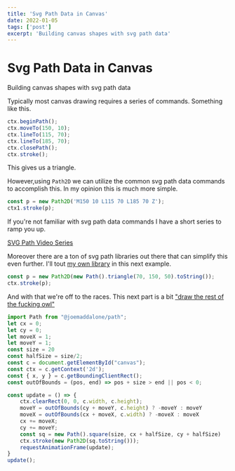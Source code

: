 ```yaml
---
title: 'Svg Path Data in Canvas'
date: 2022-01-05
tags: ['post']
excerpt: 'Building canvas shapes with svg path data'
---
```



<hgroup>
	<h1>Svg Path Data in Canvas</h1>
	<p>Building canvas shapes with svg path data</p>
</hgroup>

Typically most canvas drawing requires a series of commands. Something like this.

<script src="https://unpkg.com/@joemaddalone/path@1.4.0/dist/index.js"></script>


```js
ctx.beginPath();
ctx.moveTo(150, 10);
ctx.lineTo(115, 70);
ctx.lineTo(185, 70);
ctx.closePath();
ctx.stroke();
```
This gives us a triangle.

<canvas width="300" height="80" id="ex1" class="bg-white border border-gray-200"></canvas>


<script>
{`
	const c0 = document.getElementById("ex1");
	const ctx0 = c0.getContext('2d');
	ctx0.beginPath();
	ctx0.moveTo(150, 10);
	ctx0.lineTo(115, 70);
	ctx0.lineTo(185, 70);
	ctx0.closePath();
	ctx0.stroke();
`}
</script>

However,using `Path2D` we can utilize the common svg path data commands to accomplish this. In my opinion this is much more simple.

```js
const p = new Path2D('M150 10 L115 70 L185 70 Z');
ctx1.stroke(p);
```

<canvas width="300" height="80" id="ex2" class="mt-3 bg-white border border-gray-200"></canvas>


<script>
{`
	const c1 = document.getElementById("ex2");
	const ctx1 = c1.getContext('2d');
	const p = new Path2D('M150 10 L115 70 L185 70 Z');
	ctx1.stroke(p);
`}
</script>


If you're not familiar with svg path data commands I have a short series to ramp you up.

[SVG Path Video Series](https://youtube.com/playlist?list=PLKiuVKZics1eZrb8UykoOrg293vpelh-6)

Moreover there are a ton of svg path libraries out there that can simplify this even further.  I'll tout [my own library](https://github.com/joemaddalone/path) in this next example.

```js
const p = new Path2D(new Path().triangle(70, 150, 50).toString());
ctx.stroke(p);
```


<canvas width="300" height="80" id="ex3" class="mt-3 bg-white border border-gray-200"></canvas>


<script type="module">
{`
	const c2 = document.getElementById("ex3");
	const ctx2 = c2.getContext('2d');
	const p1 = new Path2D(new path().triangle(70, 150, 50).toString());
	ctx2.stroke(p1);
`}
</script>


And with that we're off to the races. This next part is a bit ["draw the rest of the fucking owl"](https://www.reddit.com/r/restofthefuckingowl/)

<canvas width="300" height="80" id="ex4" class="mt-4 mb-4 bg-white border border-gray-200"></canvas>

```js
import Path from "@joemaddalone/path";
let cx = 0;
let cy = 0;
let moveX = 1;
let moveY = 1;
const size = 20
const halfSize = size/2;
const c = document.getElementById("canvas");
const ctx = c.getContext('2d');
const { x, y } = c.getBoundingClientRect();
const outOfBounds = (pos, end) => pos + size > end || pos < 0;

const update = () => {
	ctx.clearRect(0, 0, c.width, c.height);
	moveY = outOfBounds(cy + moveY, c.height) ? -moveY : moveY
	moveX = outOfBounds(cx + moveX, c.width) ? -moveX : moveX
	cx += moveX;
	cy += moveY;
	const sq = new Path().square(size, cx + halfSize, cy + halfSize)
	ctx.stroke(new Path2D(sq.toString()));
	requestAnimationFrame(update);
}
update();
```


<script>
{`
	let cx = 0;
	let cy = 0;
	let movex = 1;
	let movey = 1;
	const size = 20
	const halfSize = size/2;
	const c = document.getElementById("ex4");
	const ctx = c.getContext('2d');
	const outOfBounds = (pos, end) => pos + size > end || pos < 0;

	const update = () => {
		ctx.clearRect(0, 0, c.width, c.height);
		movey = outOfBounds(cy + movey, c.height) ? -movey : movey;
		movex = outOfBounds(cx + movex, c.width) ? -movex : movex;
		cx += movex;
		cy += movey;
		const sq = new path().square(size, cx + halfSize, cy + halfSize).toString();
		ctx.stroke(new Path2D(sq));
		requestAnimationFrame(update);
	}
	update();
`}
</script>
